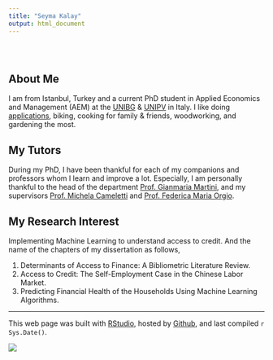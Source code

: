 ```yaml
---
title: "Seyma Kalay"
output: html_document
---
```


<style type="text/css">
.title {
  display: none;
}

#getting-started img {
  margin-right: 10px;
}

</style>

<div class="row" style="padding-top: 30px;">
<div class="col-sm-6">

# **About Me**

I am from Istanbul, Turkey and a current PhD student in Applied Economics and Management (AEM) at the [UNIBG](https://www.unibg.it/node/9405en/people/phd-students) & [UNIPV](https://sites.google.com/unipv.it/phd-aem/home-page/people/students) in Italy.
I like doing [applications](https://github.com/seymakalay), biking, cooking for family & friends, woodworking, and gardening the most.

## My Tutors

During my PhD, I have been thankful for each of my companions and professors whom I learn and improve a lot. 
Especially, I am personally thankful to the head of the department 
[Prof. Gianmaria Martini](http://www00.unibg.it/struttura/strutturasmst.asp?rubrica=1&persona=418&nome=Gianmaria&cognome=Martini&titolo=Prof.), 
and my supervisors 
[Prof. Michela Cameletti](http://www00.unibg.it/struttura/strutturasmst.asp?rubrica=1&persona=2109&nome=Michela&cognome=Cameletti&titolo=Prof.ssaand) and
[Prof. Federica Maria Orgio](http://www00.unibg.it/struttura/strutturasmst.asp?rubrica=1&persona=1955&nome=Federica%20Maria&cognome=Origo&titolo=Prof.ssa).

## My Research Interest

Implementing Machine Learning to understand access to credit. And the name of the chapters of my dissertation as follows,

1. Determinants of Access to Finance: A Bibliometric Literature Review. 
2. Access to Credit: The Self-Employment Case in the Chinese Labor Market.
3. Predicting Financial Health of the Households Using Machine Learning Algorithms.


---

This web page was built with [RStudio](https://www.rstudio.com), hosted by [Github](https://docs.github.com/en/github/working-with-github-pages/about-github-pages), and last compiled `r Sys.Date()`.

<!--\1 
fork the repo for this website and follow instructions on read me to get set up. [https://github.com/CrumpLab/LabJournalWebsite](https://github.com/CrumpLab/LabJournalWebsite)
2. Blog/journal what you are doing in R, by editing the Journal.Rmd. See the [Journal page](https://crumplab.github.io/LabJournalWebsite/Journal.html) for an example of what to do to get started learning R.
3. See the [links page](https://crumplab.github.io/LabJournalWebsite/Links.html) for lots of helpful links on learning R.
\1-->



<!--\1   \1-->
</div>
<div class="col-sm-6">

<!--\1 
### [Crump Lab: Human Cognition and Performance](https://crumplab.github.io) 
<a href = "https://crumplab.github.io">
\1-->

![](images/logo.jpg)
<!--\1  ^[This web page was built with [RStudio](https://www.rstudio.com) and hosted by [github](https://docs.github.com/en/github/working-with-github-pages/about-github-pages).] </a> \1-->
</div>



 